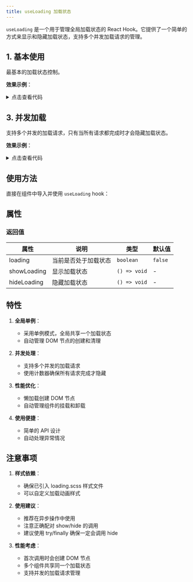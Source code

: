 ```yaml
---
title: useLoading 加载状态
---
```



`useLoading` 是一个用于管理全局加载状态的 React Hook。它提供了一个简单的方式来显示和隐藏加载状态，支持多个并发加载请求的管理。

## 1. 基本使用

最基本的加载状态控制。

**效果示例**：

<Card>
<Basic />
<details className="mt-3">
<summary>点击查看代码</summary>
```jsx
import React from "react";
import useLoading from "@site/src/hooks/useLoading";
import Button from "@site/src/components/adou-button";

const Basic = () => {
  const { showLoading, hideLoading } = useLoading();
  const handleClick = () => {
    showLoading();
    setTimeout(hideLoading, 2000);
  };
  return <Button onClick={handleClick}>显示加载状态 2 秒</Button>;
};

export default Basic;
```
</details>
</Card>

## 2. 异步操作

在异步操作中使用加载状态。

**效果示例**：

<Card>
<AsyncOperation />
<details className="mt-3">
<summary>点击查看代码</summary>
```jsx
import React from "react";
import useLoading from "@site/src/hooks/useLoading";
import Button from "@site/src/components/adou-button";

const AsyncOperation = () => {
  const { showLoading, hideLoading } = useLoading();
  const handleAsyncOperation = async () => {
    showLoading();
    try {
      await new Promise((resolve) => setTimeout(resolve, 2000));
      // 模拟异步操作
    } finally {
      hideLoading();
    }
  };
  return <Button onClick={handleAsyncOperation}>执行异步操作</Button>;
};

export default AsyncOperation;
```
</details>
</Card>

## 3. 并发加载

支持多个并发的加载请求，只有当所有请求都完成时才会隐藏加载状态。

**效果示例**：

<Card>
<MultipleLoading />
<details className="mt-3">
<summary>点击查看代码</summary>
```jsx
import React from "react";
import useLoading from "@site/src/hooks/useLoading";
import Button from "@site/src/components/adou-button";

const MultipleLoading = () => {
  const { showLoading, hideLoading } = useLoading();
  const simulateMultipleRequests = () => {
    showLoading();
    setTimeout(() => {
      hideLoading();
      // 第一个请求完成
    }, 1000);
    showLoading();
    setTimeout(() => {
      hideLoading();
      // 第二个请求完成
    }, 2000);
  };
  return <Button onClick={simulateMultipleRequests}>模拟多个请求</Button>;
};

export default MultipleLoading;
```
</details>
</Card>

## 4. 自定义内容

通过为 `showLoading` 函数传入 `icon` 和 `text` 可以自定义展示的内容。

**效果示例**：

<Card>
<Custom />
<details className="mt-3">
<summary>点击查看代码</summary>
```jsx
import React from "react";
import useLoading from "@site/src/hooks/useLoading";
import Button from "@site/src/components/adou-button";

const Custom = () => {
  const { showLoading, hideLoading } = useLoading();
  const handleClick = () => {
    showLoading(
      <div className="spinner-grow text-primary" role="status">
        <span className="visually-hidden">Loading...</span>
      </div>,
      "加载中，请耐心等待......"
    );
    setTimeout(hideLoading, 2000);
  };
  return <Button onClick={handleClick}>显示加载状态 2 秒</Button>;
};

export default Custom;
```
</details>
</Card>

## 使用方法

直接在组件中导入并使用 `useLoading` hook：



## 属性

### 返回值

| 属性 | 说明 | 类型 | 默认值 |
| --- | --- | --- | --- |
| loading | 当前是否处于加载状态 | `boolean` | `false` |
| showLoading | 显示加载状态 | `() => void` | - |
| hideLoading | 隐藏加载状态 | `() => void` | - |

## 特性

1. **全局单例**：
   - 采用单例模式，全局共享一个加载状态
   - 自动管理 DOM 节点的创建和清理

2. **并发处理**：
   - 支持多个并发的加载请求
   - 使用计数器确保所有请求完成才隐藏

3. **性能优化**：
   - 懒加载创建 DOM 节点
   - 自动管理组件的挂载和卸载

4. **使用便捷**：
   - 简单的 API 设计
   - 自动处理异常情况

## 注意事项

1. **样式依赖**：
   - 确保已引入 loading.scss 样式文件
   - 可以自定义加载动画样式

2. **使用建议**：
   - 推荐在异步操作中使用
   - 注意正确配对 show/hide 的调用
   - 建议使用 try/finally 确保一定会调用 hide

3. **性能考虑**：
   - 首次调用时会创建 DOM 节点
   - 多个组件共享同一个加载状态
   - 支持并发的加载请求管理